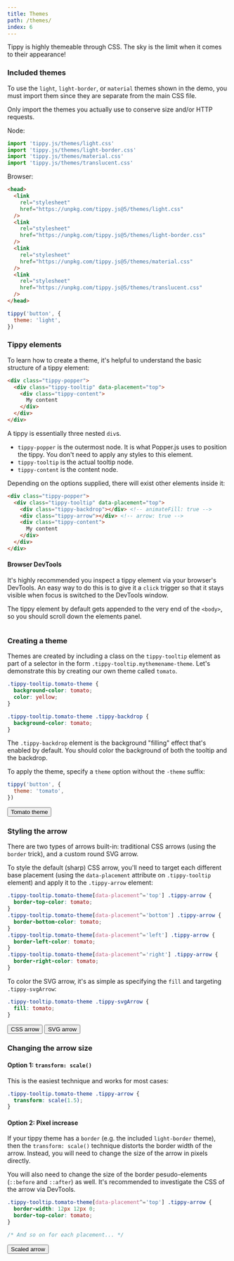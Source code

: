```yaml
---
title: Themes
path: /themes/
index: 6
---
```



Tippy is highly themeable through CSS. The sky is the limit when it comes to
their appearance!

### Included themes

To use the `light`, `light-border`, or `material` themes shown in the demo, you
must import them since they are separate from the main CSS file.

Only import the themes you actually use to conserve size and/or HTTP requests.

Node:

```js
import 'tippy.js/themes/light.css'
import 'tippy.js/themes/light-border.css'
import 'tippy.js/themes/material.css'
import 'tippy.js/themes/translucent.css'
```

Browser:

<!-- prettier-ignore -->
```html
<head>
  <link 
    rel="stylesheet" 
    href="https://unpkg.com/tippy.js@5/themes/light.css" 
  />
  <link
    rel="stylesheet"
    href="https://unpkg.com/tippy.js@5/themes/light-border.css"
  />
  <link
    rel="stylesheet"
    href="https://unpkg.com/tippy.js@5/themes/material.css"
  />
  <link
    rel="stylesheet"
    href="https://unpkg.com/tippy.js@5/themes/translucent.css"
  />
</head>
```

```js
tippy('button', {
  theme: 'light',
})
```

### Tippy elements

To learn how to create a theme, it's helpful to understand the basic structure
of a tippy element:

<!-- prettier-ignore -->
```html
<div class="tippy-popper">
  <div class="tippy-tooltip" data-placement="top">
    <div class="tippy-content">
      My content
    </div>
  </div>
</div>
```

A tippy is essentially three nested `div`s.

- `tippy-popper` is the outermost node. It is what Popper.js uses to position
  the tippy. You don't need to apply any styles to this element.
- `tippy-tooltip` is the actual tooltip node.
- `tippy-content` is the content node.

Depending on the options supplied, there will exist other elements inside it:

<!-- prettier-ignore -->
```html
<div class="tippy-popper">
  <div class="tippy-tooltip" data-placement="top">
    <div class="tippy-backdrop"></div> <!-- animateFill: true -->
    <div class="tippy-arrow"></div> <!-- arrow: true -->
    <div class="tippy-content">
      My content
    </div>
  </div>
</div>
```

#### Browser DevTools

It's highly recommended you inspect a tippy element via your browser's DevTools.
An easy way to do this is to give it a `click` trigger so that it stays visible
when focus is switched to the DevTools window.

The tippy element by default gets appended to the very end of the `<body>`, so
you should scroll down the elements panel.

<Image name="browser-devtools-tippy-element.jpg" />

### Creating a theme

Themes are created by including a class on the `tippy-tooltip` element as part
of a selector in the form `.tippy-tooltip.mythemename-theme`. Let's demonstrate
this by creating our own theme called `tomato`.

```css
.tippy-tooltip.tomato-theme {
  background-color: tomato;
  color: yellow;
}

.tippy-tooltip.tomato-theme .tippy-backdrop {
  background-color: tomato;
}
```

The `.tippy-backdrop` element is the background "filling" effect that's enabled
by default. You should color the background of both the tooltip and the
backdrop.

To apply the theme, specify a `theme` option without the `-theme` suffix:

```js
tippy('button', {
  theme: 'tomato',
})
```

<Demo>
  <Tippy theme="tomato">
    <Button>Tomato theme</Button>
  </Tippy>
</Demo>

### Styling the arrow

There are two types of arrows built-in: traditional CSS arrows (using the
`border` trick), and a custom round SVG arrow.

To style the default (sharp) CSS arrow, you'll need to target each different
base placement (using the `data-placement` attribute on `.tippy-tooltip`
element) and apply it to the `.tippy-arrow` element:

```css
.tippy-tooltip.tomato-theme[data-placement^='top'] .tippy-arrow {
  border-top-color: tomato;
}
.tippy-tooltip.tomato-theme[data-placement^='bottom'] .tippy-arrow {
  border-bottom-color: tomato;
}
.tippy-tooltip.tomato-theme[data-placement^='left'] .tippy-arrow {
  border-left-color: tomato;
}
.tippy-tooltip.tomato-theme[data-placement^='right'] .tippy-arrow {
  border-right-color: tomato;
}
```

To color the SVG arrow, it's as simple as specifying the `fill` and targeting
`.tippy-svgArrow`:

<!-- prettier-ignore -->
```css
.tippy-tooltip.tomato-theme .tippy-svgArrow {
  fill: tomato;
}
```

<Demo>
  <Tippy theme="tomato" arrow>
    <Button>CSS arrow</Button>
  </Tippy>
  <Tippy theme="tomato" arrow arrowType="round">
    <Button>SVG arrow</Button>
  </Tippy>
</Demo>

### Changing the arrow size

#### Option 1: `transform: scale()`

This is the easiest technique and works for most cases:

```css
.tippy-tooltip.tomato-theme .tippy-arrow {
  transform: scale(1.5);
}
```

#### Option 2: Pixel increase

If your tippy theme has a `border` (e.g. the included `light-border` theme),
then the `transform: scale()` technique distorts the border width of the arrow.
Instead, you will need to change the size of the arrow in pixels directly.

You will also need to change the size of the border pesudo-elements (`::before`
and `::after`) as well. It's recommended to investigate the CSS of the arrow via
DevTools.

```css
.tippy-tooltip.tomato-theme[data-placement^='top'] .tippy-arrow {
  border-width: 12px 12px 0;
  border-top-color: tomato;
}

/* And so on for each placement... */
```

<Demo>
  <Tippy theme="tomato scaled-arrow" arrow>
    <Button>Scaled arrow</Button>
  </Tippy>
</Demo>
